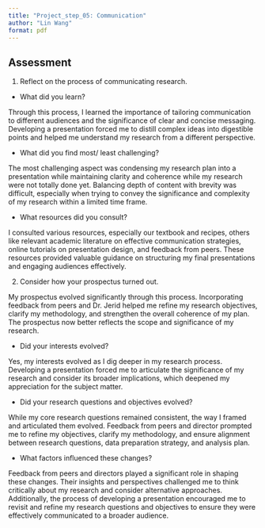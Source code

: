 ```yaml
---
title: "Project_step_05: Communication"
author: "Lin Wang"
format: pdf
---
```


## Assessment

1. Reflect on the process of communicating research.

- What did you learn?

Through this process, I learned the importance of tailoring communication to different audiences and the significance of clear and concise messaging. Developing a presentation forced me to distill complex ideas into digestible points and helped me understand my research from a different perspective.

- What did you find most/ least challenging?

The most challenging aspect was condensing my research plan into a presentation while maintaining clarity and coherence while my research were not totally done yet. Balancing depth of content with brevity was difficult, especially when trying to convey the significance and complexity of my research within a limited time frame.

- What resources did you consult?

I consulted various resources, especially our textbook and recipes, others like relevant academic literature on effective communication strategies, online tutorials on presentation design, and feedback from peers. These resources provided valuable guidance on structuring my final presentations and engaging audiences effectively.

2. Consider how your prospectus turned out.

My prospectus evolved significantly through this process. Incorporating feedback from peers and Dr. Jerid helped me refine my research objectives, clarify my methodology, and strengthen the overall coherence of my plan. The prospectus now better reflects the scope and significance of my research.

- Did your interests evolved?

Yes, my interests evolved as I dig deeper in my research process. Developing a presentation forced me to articulate the significance of my research and consider its broader implications, which deepened my appreciation for the subject matter.

- Did your research questions and objectives evolved?

While my core research questions remained consistent, the way I framed and articulated them evolved. Feedback from peers and director prompted me to refine my objectives, clarify my methodology, and ensure alignment between research questions, data preparation strategy, and analysis plan.

- What factors influenced these changes?

Feedback from peers and directors played a significant role in shaping these changes. Their insights and perspectives challenged me to think critically about my research and consider alternative approaches. Additionally, the process of developing a presentation encouraged me to revisit and refine my research questions and objectives to ensure they were effectively communicated to a broader audience.